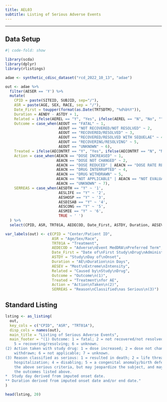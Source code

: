 ```yaml
---
title: AEL03
subtitle: Listing of Serious Adverse Events
---
```


------------------------------------------------------------------------

::: panel-tabset
## Data Setup

```r
#| code-fold: show

library(scda)
library(dplyr)
library(rlistings)

adae <- synthetic_cdisc_dataset("rcd_2022_10_13", "adae")

out <- adae %>%
  filter(AESER == 'Y') %>%
  mutate(
    CPID = paste(SITEID, SUBJID, sep="/"),
    ASR = paste(AGE, SEX, RACE, sep = "/"),
    Date_First = toupper(format(as.Date(TRTSDTM), "%d%b%Y")),
    Duration = AENDY - ASTDY + 1,
    Related = ifelse(AEREL == "Y", "Yes", ifelse(AEREL == "N", "No", "")),
    Outcome = case_when(AEOUT == "FATAL" ~ 1,
                        AEOUT == "NOT RECOVERED/NOT RESOLVED" ~ 2,
                        AEOUT == "RECOVERED/RESOLVED" ~ 3,
                        AEOUT == "RECOVERED/RESOLVED WITH SEQUELAE" ~ 4,
                        AEOUT == "RECOVERING/RESOLVING" ~ 5,
                        AEOUT == "UNKNOWN" ~ 6),
    Treated = ifelse(AECONTRT == "Y", "Yes", ifelse(AECONTRT == "N", "No", "")),
    Action = case_when(AEACN == "DOSE INCREASED" ~ 1,
                       AEACN == "DOSE NOT CHANGED" ~ 2,
                       AEACN == "DOSE REDUCED" | AEACN == "DOSE RATE REDUCED" ~ 3,
                       AEACN == "DRUG INTERRUPTED" ~ 4,
                       AEACN == "DRUG WITHDRAWN" ~ 5,
                       AEACN == "NOT APPLICABLE" | AEACN == "NOT EVALUABLE" ~ 6,
                       AEACN == "UNKNOWN" ~ 7),
    SERREAS = case_when(AESDTH == "Y" ~ '1',
                        AESLIFE == "Y" ~ '2',
                        AESHOSP == "Y" ~ '3',
                        AESDISAB == "Y" ~ '4',
                        AESCONG == "Y" ~ '5',
                        AESMIE == "Y" ~ '6',
                        TRUE ~ ' ')
  ) %>%
  select(CPID, ASR, TRT01A, AEDECOD, Date_First, ASTDY, Duration, AESEV,  Related, Outcome, Treated, Action, SERREAS)

var_labels(out) <- c(CPID = "Center/Patient ID",
                     ASR = "Age/Sex/Race",
                     TRT01A = "Treatment",
                     AEDECOD = "Adverse\nEvent MedDRA\nPreferred Term",
                     Date_First = "Date of\nFirst Study\nDrug\nAdministration",
                     ASTDY = "Study\nDay of\nOnset",
                     Duration = "AE\nDuration\nin Days",
                     AESEV = "Most\nExtreme\nIntensity",
                     Related = "Caused by\nStudy\nDrug",
                     Outcome = "Outcome\n(1)",
                     Treated = "Treatment\nfor AE",
                     Action = "Action\nTaken\n(2)",
                     SERREAS = "Reason\nClassified\nas Serious\n(3)")
```

## Standard Listing

```r
lsting <- as_listing(
  out,
  key_cols = c("CPID", "ASR", "TRT01A"),
  disp_cols = names(out),
  main_title = "Listing of Serious Adverse Events",
  main_footer = "(1) Outcome: 1 = fatal; 2 = not recovered/not resolved; 3 = recovered/resolved; 4 = recovered/resolved with sequelae;               
    5 = recovering/resolving; 6 = unknown.                                                                                          
(2) Action taken with study drug: 1 = dose increased; 2 = dose not changed; 3 = dose reduced; 4 = drug interrupted; 5 = drug        
    withdrawn; 6 = not applicable; 7 = unknown.                                                                                     
(3) Reason classified as serious: 1 = resulted in death; 2 = life threatening; 3 = required prolonged in patient                    
    hospitalization; 4 = disabling; 5 = a congenital anomaly/birth defect in offspring of study subject; 6 = does not meet any of   
    the above serious criteria, but may jeopardize the subject, and may require medical or surgical intervention to prevent one of  
    the outcomes listed above.
*  Study day derived from imputed onset date.                                                                                       
** Duration derived from imputed onset date and/or end date."
)

head(lsting, 20)
```
:::
